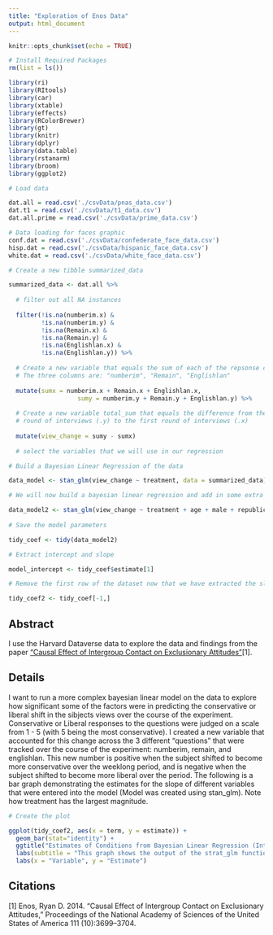 ---
title: "Exploration of Enos Data"
output: html_document
---

```{r setup, include=FALSE}
knitr::opts_chunk$set(echo = TRUE)

# Install Required Packages
rm(list = ls())

library(ri)
library(RItools)
library(car)
library(xtable)
library(effects)
library(RColorBrewer)
library(gt)
library(knitr)
library(dplyr)
library(data.table)
library(rstanarm)
library(broom)
library(ggplot2)

# Load data

dat.all = read.csv('./csvData/pnas_data.csv')
dat.t1 = read.csv('./csvData/t1_data.csv')
dat.all.prime = read.csv('./csvData/prime_data.csv')

# Data loading for faces graphic
conf.dat = read.csv('./csvData/confederate_face_data.csv')
hisp.dat = read.csv('./csvData/hispanic_face_data.csv')
white.dat = read.csv('./csvData/white_face_data.csv')

```


```{r DataCreation, echo = FALSE, include = FALSE}

# Create a new tibble summarized_data

summarized_data <- dat.all %>% 
  
  # filter out all NA instances
  
  filter(!is.na(numberim.x) &
         !is.na(numberim.y) &
         !is.na(Remain.x) &
         !is.na(Remain.y) &
         !is.na(Englishlan.x) &
         !is.na(Englishlan.y)) %>% 
  
  # Create a new variable that equals the sum of each of the repsonse columns
  # The three columns are: "numberim", "Remain", "Englishlan"
  
  mutate(sumx = numberim.x + Remain.x + Englishlan.x,
                   sumy = numberim.y + Remain.y + Englishlan.y) %>% 
  
  # Create a new variable total_sum that equals the difference from the second
  # round of interviews (.y) to the first round of interviews (.x)
  
  mutate(view_change = sumy - sumx) 
  
  # select the variables that we will use in our regression

# Build a Bayesian Linear Regression of the data

data_model <- stan_glm(view_change ~ treatment, data = summarized_data)

# We will now build a bayesian linear regression and add in some extra variables

data_model2 <- stan_glm(view_change ~ treatment + age + male + republican + income + romney.voter, data = summarized_data)
  
# Save the model parameters

tidy_coef <- tidy(data_model2)

# Extract intercept and slope

model_intercept <- tidy_coef$estimate[1]

# Remove the first row of the dataset now that we have extracted the slope

tidy_coef2 <- tidy_coef[-1,]

```

## Abstract

I use the Harvard Dataverse data to explore the data and findings from the paper ["Causal Effect of Intergroup Contact on Exclusionary Attitudes"](https://scholar.harvard.edu/files/renos/files/enostrains.pdf)[1].

## Details

I want to run a more complex bayesian linear model on the data to explore how significant
some of the factors were in predicting the conservative or liberal shift in the sibjects views over the course of the experiment. Conservative or Liberal responses to the questions were judged on a scale from 1 - 5 (with 5 being the most conservative). I created a new variable that accounted for this change across the 3 different "questions" that were tracked over the course of the experiment: numberim, remain, and englishlan. This new number is positive when the subject shifted to become more conservative over the weeklong period, and is negative when the subject shifted to become more liberal over the period. The following is a bar graph demonstrating the estimates for the slope of different variables that were entered into the model (Model was created using stan_glm). Note how treatment has the largest magnitude.

```{r DataModeling, echo = FALSE}

# Create the plot

ggplot(tidy_coef2, aes(x = term, y = estimate)) +
  geom_bar(stat="identity") +
  ggtitle("Estimates of Conditions from Bayesian Linear Regression (Intercept = 1)") +
  labs(subtitle = "This graph shows the output of the strat_glm function on the projects \n dataset. It can be seen that the treatment condition has the largest impact \n of any of the given variables.") +
  labs(x = "Variable", y = "Estimate")


```

## Citations

[1] Enos, Ryan D. 2014. “Causal Effect of Intergroup Contact on Exclusionary Attitudes,” Proceedings of the National Academy of Sciences of the United States of America 111 (10):3699–3704.